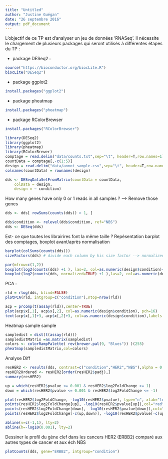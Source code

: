 ```yaml
---
title: "Untitled"
author: "Justine Guégan"
date: "26 septembre 2016"
output: pdf_document
---
```




L'objectif de ce TP est d'analyser un jeu de données 'RNASeq'. Il nécessite le chargement de plusieurs packages qui seront utilisés à différentes étapes du TP : 

- package DESeq2 : 

```r
source("https://bioconductor.org/biocLite.R")
biocLite("DESeq2")
```

- package ggplot2

```r
install.packages("ggplot2")
```

- package pheatmap

```r
install.packages("pheatmap")
```

- package RColorBrewser

```r
install.packages("RColorBrewser")
```



```r
library(DESeq2)
library(ggplot2)
library(pheatmap)
library(RColorBrewer)
comptage = read.delim("data/counts.txt",sep="\t", header=T,row.names=1)
countData = comptage[,-c(1:5)]
design = read.delim("data/annot_sample.csv",sep="\t", header=T,row.names=1)
colnames(countData) = rownames(design)
```


```r
dds <- DESeqDataSetFromMatrix(countData = countData,
    colData = design,
    design = ~ condition)
```

How many genes have only 0 or 1 reads in all samples ? --> Remove those genes
```r
dds <- dds[ rowSums(counts(dds)) > 1, ]

```

```r
dds$condition <- relevel(dds$condition, ref="NBS")
dds <- DESeq(dds)

```

Est- ce que toutes les librairires font la même taille ? Repésentation barplot des comptages, boxplot avant/après normalisation

```r
barplot(colSums(counts(dds)))
sizeFactors(dds) # divide each column by his size factor --> normalized counts 

par(mfrow=c(1,2))
boxplot(log2(counts(dds) +1 ), las=2, col=as.numeric(design$condition)+1)
boxplot(log2(counts(dds, normalized=TRUE) +1 ),las=2, col=as.numeric(design$condition)+1)

```

PCA :

```r
rld = rlog(dds, blind=FALSE)
plotPCA(rld, intgroup=c("condition"),ntop=nrow(rld))

acp = prcomp(t(assay(rld)),center=TRUE)
plot(acp$x[,1], acp$x[,2], col=as.numeric(design$condition), pch=16)
text(acp$x[,1]+3, acp$x[,2]+3, col=as.numeric(design$condition),labels = colnames(rld))

```

Heatmap sample sample

```r
sampledist = dist(t(assay(rld)))
sampledistMatrix =as.matrix(sampledist)
colors <- colorRampPalette( rev(brewer.pal(9, "Blues")) )(255)
pheatmap(sampledistMatrix,col=colors)
```

Analyse Diff

```r
resHER2 <- results(dds, contrast=c("condition","HER2","NBS"),alpha = 0.001)
resHER2Ordered <- resHER2[order(resHER2$padj),]
summary(resHER2)
```


```r
up = which(resHER2$pvalue <= 0.001 & resHER2$log2FoldChange >= 1)
down = which(resHER2$pvalue <= 0.001 & resHER2$log2FoldChange <= -1)

plot(resHER2$log2FoldChange, -log10(resHER2$pvalue), type="n", xlab="log2Fold-Change", ylab="-log10(pvalue)", main="HER2 vs NBS")
points(resHER2$log2FoldChange[up], -log10(resHER2$pvalue[up]),col="red",pch=16)
points(resHER2$log2FoldChange[down], -log10(resHER2$pvalue[down]),col="green",pch=16)
points(resHER2$log2FoldChange[-c(up,down)], -log10(resHER2$pvalue[-c(up,down)]), pch=16)

abline(v=c(-1,1), lty=2)
abline(h=-log10(0.001), lty=2)
```


Dessiner le profil du gène clef dans les cancers HER2 (ERBB2) comparé aux autres types de cancer et aux éch NBS

```r
plotCounts(dds, gene="ERBB2", intgroup="condition")
```

